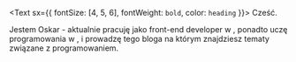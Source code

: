 <Text sx={{ fontSize: [4, 5, 6], fontWeight: `bold`, color: `heading` }}>
  Cześć.
</Text>


Jestem Oskar - aktualnie pracuję jako front-end developer w <ExternalLink name="Handsontable" url="https://www.handsontable.com"/>, ponadto uczę programowania w <ExternalLink name="infoShare Academy" url="https://www.infoshareacademy.com"/>, i prowadzę tego bloga na którym znajdziesz tematy związane z programowaniem.
